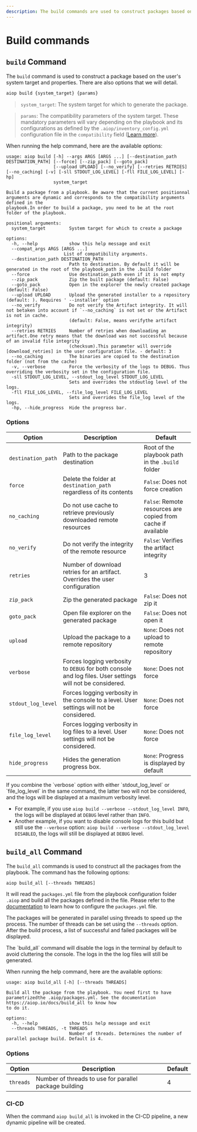 ```yaml
---
description: The build commands are used to construct packages based on the user's system target and properties.
---
```


# Build commands

## `build` Command

The `build` command is used to construct a package based on the user's system target and properties. There are also options that we will detail.

```bash
aiop build {system_target} {params}
```
> `system_target`: The system target for which to generate the package.

> `params`: The compatibility parameters of the system target. These mandatory parameters will vary depending on the playbook and its configurations as defined by the `.aiop/inventory_config.yml` configuration file in the `compatibility` field ([Learn more](/docs/configurations/inventory)).

When running the help command, here are the available options:

```ansi
usage: aiop build [-h] --args ARGS [ARGS ...] [--destination_path DESTINATION_PATH] [--force] [--zip_pack] [--goto_pack]
                  [--upload UPLOAD] [--no_verify] [--retries RETRIES] [--no_caching] [-v] [-sll STDOUT_LOG_LEVEL] [-fll FILE_LOG_LEVEL] [-hp]
                  system_target

Build a package from a playbook. Be aware that the current positionnal arguments are dynamic and corresponds to the compatibility arguments defined in the
playbook.In order to build a package, you need to be at the root folder of the playbook.

positional arguments:
  system_target         System target for which to create a package

options:
  -h, --help            show this help message and exit
  --compat_args ARGS [ARGS ...]
                      List of compatibility arguments.
  --destination_path DESTINATION_PATH
                        Path to destination. By default it will be generated in the root of the playbook_path in the .build folder
  --force               Use destination_path even if it is not empty
  --zip_pack            Zip the built package (default: False)
  --goto_pack           Open in the explorer the newly created package (default: False)
  --upload UPLOAD       Upload the generated installer to a repository (default: ). Requires ' --installer' option
  --no_verify           Do not verify the Artifact integrity. It will not betaken into account if `--no_caching` is not set or the Artifact is not in cache.
                        (default: False, means verifythe artifact integrity)
  --retries RETRIES     Number of retries when downloading an artifact.One retry means that the download was not successful because of an invalid file integrity
                        (checksum).This parameter will override [download_retries] in the user configuration file. - default: 3
  --no_caching          The binaries are copied to the destination folder (not from the cache)
  -v, --verbose         Force the verbosity of the logs to DEBUG. Thus overriding the verbosity set in the configuration file.
  -sll STDOUT_LOG_LEVEL, --stdout_log_level STDOUT_LOG_LEVEL
                        Sets and overrides the stdoutlog level of the logs.
  -fll FILE_LOG_LEVEL, --file_log_level FILE_LOG_LEVEL
                        Sets and overrides the file_log level of the logs.
  -hp, --hide_progress  Hide the progress bar.
```

### Options

| Option | Description | Default |
| --- | --- | --- |
| `destination_path` | Path to the package destination | Root of the playbook path in the `.build` folder |
| `force` | Delete the folder at `destination_path` regardless of its contents | `False`: Does not force creation |
| `no_caching` | Do not use cache to retrieve previously downloaded remote resources | `False`: Remote resources are copied from cache if available |
| `no_verify` | Do not verify the integrity of the remote resource | `False`: Verifies the artifact integrity |
| `retries` | Number of download retries for an artifact. Overrides the user configuration | 3 |
| `zip_pack` | Zip the generated package | `False`: Does not zip it |
| `goto_pack` | Open file explorer on the generated package | `False`: Does not open it |
| `upload` | Upload the package to a remote repository | `None`: Does not upload to remote repository |
| `verbose` | Forces logging verbosity to `DEBUG` for both console and log files. User settings will not be considered. | `None`: Does not force |
| `stdout_log_level` | Forces logging verbosity in the console to a level. User settings will not be considered. | `None`: Does not force |
| `file_log_level` | Forces logging verbosity in log files to a level. User settings will not be considered. | `None`: Does not force |
| `hide_progress` | Hides the generation progress box. | `None`: Progress is displayed by default |

<Callout type="info" emoji="ℹ️">
  If you combine the `verbose` option with either `stdout_log_level` or `file_log_level` in the same command, the latter two will not be considered, and the logs will be displayed at a maximum verbosity level.

  - For example, if you use `aiop build --verbose --stdout_log_level INFO`, the logs will be displayed at `DEBUG` level rather than `INFO`.
  - Another example, if you want to disable console logs for this build but still use the `--verbose` option: `aiop build --verbose --stdout_log_level DISABLED`, the logs will still be displayed at `DEBUG` level.
</Callout>

## `build_all` Command

The `build_all` commands is used to construct all the packages from the playbook. The command has the following options:

```bash
aiop build_all [--threads THREADS]
```

It will read the `packages.yml` file from the playbook configuration folder `.aiop` and build all the packages defined in the file. Please refer to the [documentation](/docs/configurations/packages) to learn how to configure the `packages.yml` file.

The packages will be generated in parallel using threads to speed up the process. The number of threads can be set using the `--threads` option. After the build process, a list of successful and failed packages will be displayed.


<Callout type="info" emoji="ℹ️">
  The `build_all` command will disable the logs in the terminal by default to avoid cluttering the console. The logs in the the log files will still be generated.
</Callout>

When running the help command, here are the available options:

```ansi
usage: aiop build_all [-h] [--threads THREADS]

Build all the package from the playbook. You need first to have parametrizedthe .aiop/packages.yml. See the documentation https://aiop.io/docs/build_all to know how
to do it.

options:
  -h, --help            show this help message and exit
  --threads THREADS, -t THREADS
                        Number of threads. Determines the number of parallel package build. Default is 4.
```

### Options

| Option | Description | Default |
| --- | --- | --- |
| `threads` | Number of threads to use for parallel package building | 4 |


### CI-CD

When the command `aiop build_all` is invoked in the CI-CD pipeline, a new dynamic pipeline will be created.
